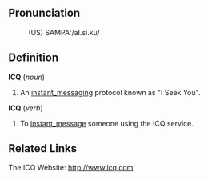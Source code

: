 ==Pronunciation==
:(US) SAMPA:/aI.si.ku/

==Definition==

<b>ICQ</b> (<i>noun</i>)
# An [[instant_messaging]] protocol known as "I Seek You".

<b>ICQ</b> (<i>verb</i>)
# To [[instant_message]] someone using the ICQ service.

==Related Links==

The ICQ Website: [[http://www.icq.com]]
